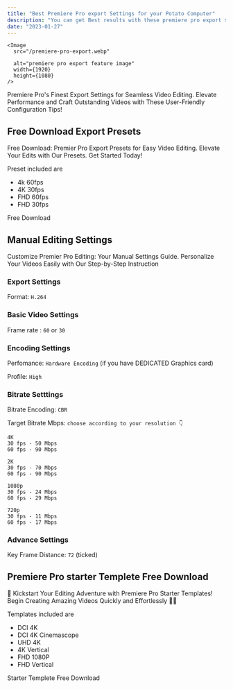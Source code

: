 ```yaml
---
title: "Best Premiere Pro export Settings for your Potato Computer"
description: "You can get Best results with these premiere pro export settings listed below."
date: "2023-01-27"
---
```

    <Image
      src="/premiere-pro-export.webp"
    
      alt="premiere pro export feature image"
      width={1920}
      height={1080}
    />
Premiere Pro's Finest Export Settings for Seamless Video Editing. Elevate Performance and Craft Outstanding Videos with These User-Friendly Configuration Tips!

## Free Download Export Presets
Free Download: Premier Pro Export Presets for Easy Video Editing. Elevate Your Edits with Our Presets. Get Started Today!

Preset included are
* 4k 60fps
* 4K 30fps
* FHD 60fps
* FHD 30fps

 <Link
                className="dark:text-white dark:bg-gray-800 text-gray-700  bg-black bg-opacity-5 w-full px-6 py-2 inline-block text-center dark:hover:text-white hover:text-gray-700 hover:bg-black hover:bg-opacity-5 text-xs font-medium tracking-widest dark:hover:bg-gray-800 rounded cursor-pointer uppercase select-none"
                href="https://mega.nz/folder/8W0wHLqQ#VQRzz5H0ca2JTX7pUBxHTg"
              > Free Download</Link>  

## Manual Editing Settings
Customize Premier Pro Editing: Your Manual Settings Guide. Personalize Your Videos Easily with Our Step-by-Step Instruction

### Export Settings
Format: `H.264`

### Basic Video Settings
Frame rate : `60` or `30`

### Encoding Settings
Perfomance: `Hardware Encoding` (if you have DEDICATED Graphics card)

Profile: `High`

### Bitrate Setttings
Bitrate Encoding: `CBR`

Target Bitrate Mbps: `choose according to your resolution 👇`
```
4K
30 fps - 50 Mbps
60 fps - 90 Mbps
```

```
2K
30 fps - 70 Mbps
60 fps - 90 Mbps
```

```
1080p
30 fps - 24 Mbps
60 fps - 29 Mbps
```

```
720p
30 fps - 11 Mbps
60 fps - 17 Mbps
```

### Advance Settings
Key Frame Distance: `72` (ticked)


## Premiere Pro starter Templete Free Download
🚀 Kickstart Your Editing Adventure with Premiere Pro Starter Templates! Begin Creating Amazing Videos Quickly and Effortlessly 🎥✨

Templates included are
* DCI 4K
* DCI 4K Cinemascope
* UHD 4K
* 4K Vertical
* FHD 1080P
* FHD Vertical

<Link className="dark:text-white dark:bg-gray-800 text-gray-700  bg-black bg-opacity-5 w-full px-6 py-2 inline-block text-center dark:hover:text-white hover:text-gray-700 hover:bg-black hover:bg-opacity-5 text-xs font-medium tracking-widest dark:hover:bg-gray-800 rounded cursor-pointer uppercase select-none" href="https://mega.nz/file/NbcG3KJK#IoFIcdz0AtiYWMdFbcbKwMRgQdOP3Es1oFjLn8MQSHY">Starter Templete Free Download</Link>
